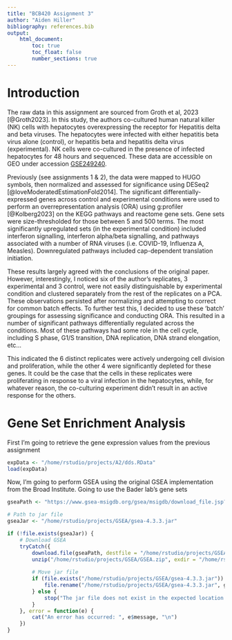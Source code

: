 ```yaml
---
title: "BCB420 Assignment 3"
author: "Aiden Hiller"
bibliography: references.bib
output:
    html_document:
        toc: true
        toc_float: false
        number_sections: true
---
```


# Introduction

The raw data in this assignment are sourced from Groth et al, 2023 [@Groth2023]. In this study, the authors co-cultured human natural killer (NK) cells with hepatocytes overexpressing the receptor for Hepatitis delta and beta viruses. The hepatocytes were infected with either hepatitis beta virus alone (control), or hepatitis beta and hepatitis delta virus (experimental). NK cells were co-cultured in the presence of infected hepatocytes for 48 hours and sequenced. These data are accessible on GEO under accession [GSE249240](#0).

Previously (see assignments 1 & 2), the data were mapped to HUGO symbols, then normalized and assessed for significance using DESeq2 [@loveModeratedEstimationFold2014]. The significant differentially-expressed genes across control and experimental conditions were used to perform an overrepresentation analysis (ORA) using g:profiler [@Kolberg2023] on the KEGG pathways and reactome gene sets. Gene sets were size-thresholded for those between 5 and 500 terms. The most significantly upregulated sets (in the experimental condition) included interferon signalling, interferon alpha/beta signalling, and pathways associated with a number of RNA viruses (i.e. COVID-19, Influenza A, Measles). Downregulated pathways included cap-dependent translation initiation.

These results largely agreed with the conclusions of the original paper. However, interestingly, I noticed six of the author's replicates, 3 experimental and 3 control, were not easily distinguishable by experimental condition and clustered separately from the rest of the replicates on a PCA. These observations persisted after normalizing and attempting to correct for common batch effects. To further test this, I decided to use these 'batch' groupings for assessing significance and conducting ORA. This resulted in a number of significant pathways differentially regulated across the conditions. Most of these pathways had some role in the cell cycle, including S phase, G1/S transition, DNA replication, DNA strand elongation, etc...

This indicated the 6 distinct replicates were actively undergoing cell division and proliferation, while the other 4 were significantly depleted for these genes. It could be the case that the cells in these replicates were proliferating in response to a viral infection in the hepatocytes, while, for whatever reason, the co-culturing experiment didn't result in an active response for the others.

# Gene Set Enrichment Analysis

First I'm going to retrieve the gene expression values from the previous assignment

```r
expData <- "/home/rstudio/projects/A2/dds.RData"
load(expData)
```
Now, I'm going to perform GSEA using the original GSEA implementation from the Broad Institute. Going to use the Bader lab's gene sets 

```r
gseaPath <- "https://www.gsea-msigdb.org/gsea/msigdb/download_file.jsp?filePath=/gsea/software/desktop/4.3/GSEA_Linux_4.3.3.zip"

# Path to jar file
gseaJar <- "/home/rstudio/projects/GSEA/gsea-4.3.3.jar"

if (!file.exists(gseaJar)) {
    # Download GSEA
    tryCatch({
        download.file(gseaPath, destfile = "/home/rstudio/projects/GSEA/GSEA.zip")
        unzip("/home/rstudio/projects/GSEA/GSEA.zip", exdir = "/home/rstudio/projects/GSEA/")
        
        # Move jar file
        if (file.exists("/home/rstudio/projects/GSEA/gsea-4.3.3.jar")) {
            file.rename("/home/rstudio/projects/GSEA/gsea-4.3.3.jar", gseaJar)
        } else {
            stop("The jar file does not exist in the expected location.")
        }
    }, error = function(e) {
        cat("An error has occurred: ", e$message, "\n")
    })
}


```